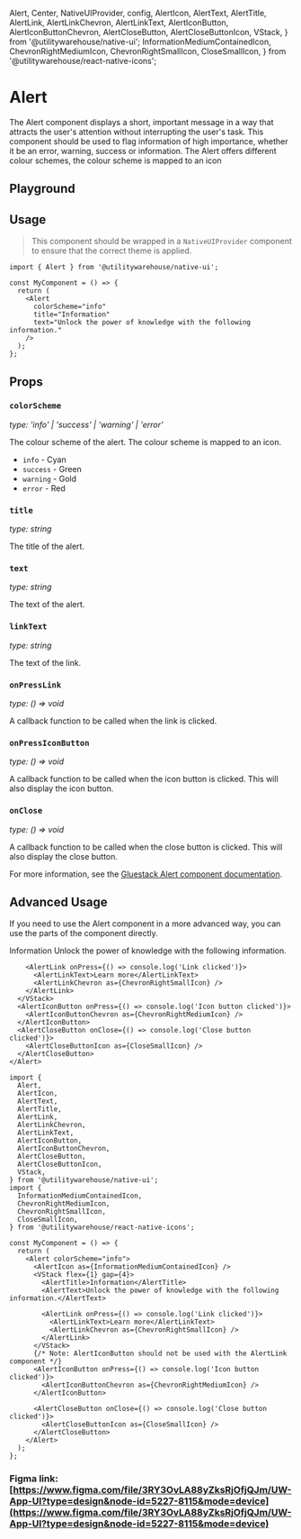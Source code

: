   Alert,
  Center,
  NativeUIProvider,
  config,
  AlertIcon,
  AlertText,
  AlertTitle,
  AlertLink,
  AlertLinkChevron,
  AlertLinkText,
  AlertIconButton,
  AlertIconButtonChevron,
  AlertCloseButton,
  AlertCloseButtonIcon,
  VStack,
} from '@utilitywarehouse/native-ui';
  InformationMediumContainedIcon,
  ChevronRightMediumIcon,
  ChevronRightSmallIcon,
  CloseSmallIcon,
} from '@utilitywarehouse/react-native-icons';

<Meta of={AlertStories} />

# Alert

The Alert component displays a short, important message in a way that attracts the user's attention without interrupting the user's task.
This component should be used to flag information of high importance, whether it be an error, warning, success or information.
The Alert offers different colour schemes, the colour scheme is mapped to an icon

## Playground

<Primary />

<Controls />

## Usage

> This component should be wrapped in a `NativeUIProvider` component to ensure that the correct theme is applied.

<Canvas>
  <NativeUIProvider config={config}>
    <Alert
      colorScheme="info"
      title="Information"
      text="Unlock the power of knowledge with the following information."
    />
  </NativeUIProvider>
</Canvas>

```tsx
import { Alert } from '@utilitywarehouse/native-ui';

const MyComponent = () => {
  return (
    <Alert
      colorScheme="info"
      title="Information"
      text="Unlock the power of knowledge with the following information."
    />
  );
};
```

## Props

### `colorScheme`

_type: 'info' | 'success' | 'warning' | 'error'_

The colour scheme of the alert. The colour scheme is mapped to an icon.

- `info` - Cyan
- `success` - Green
- `warning` - Gold
- `error` - Red

### `title`

_type: string_

The title of the alert.

### `text`

_type: string_

The text of the alert.

### `linkText`

_type: string_

The text of the link.

### `onPressLink`

_type: () => void_

A callback function to be called when the link is clicked.

### `onPressIconButton`

_type: () => void_

A callback function to be called when the icon button is clicked. This will also display the icon button.

### `onClose`

_type: () => void_

A callback function to be called when the close button is clicked. This will also display the close button.

For more information, see the [Gluestack Alert component documentation](https://gluestack.io/ui/docs/components/feedback/alert).

## Advanced Usage

If you need to use the Alert component in a more advanced way, you can use the parts of the component directly.

<Canvas>
  <NativeUIProvider config={config}>
    <Alert colorScheme="info">
      <AlertIcon as={InformationMediumContainedIcon} />
      <VStack flex={1} gap={4}>
        <AlertTitle>Information</AlertTitle>
        <AlertText>Unlock the power of knowledge with the following information.</AlertText>

        <AlertLink onPress={() => console.log('Link clicked')}>
          <AlertLinkText>Learn more</AlertLinkText>
          <AlertLinkChevron as={ChevronRightSmallIcon} />
        </AlertLink>
      </VStack>
      <AlertIconButton onPress={() => console.log('Icon button clicked')}>
        <AlertIconButtonChevron as={ChevronRightMediumIcon} />
      </AlertIconButton>
      <AlertCloseButton onClose={() => console.log('Close button clicked')}>
        <AlertCloseButtonIcon as={CloseSmallIcon} />
      </AlertCloseButton>
    </Alert>

  </NativeUIProvider>
</Canvas>

```tsx
import {
  Alert,
  AlertIcon,
  AlertText,
  AlertTitle,
  AlertLink,
  AlertLinkChevron,
  AlertLinkText,
  AlertIconButton,
  AlertIconButtonChevron,
  AlertCloseButton,
  AlertCloseButtonIcon,
  VStack,
} from '@utilitywarehouse/native-ui';
import {
  InformationMediumContainedIcon,
  ChevronRightMediumIcon,
  ChevronRightSmallIcon,
  CloseSmallIcon,
} from '@utilitywarehouse/react-native-icons';

const MyComponent = () => {
  return (
    <Alert colorScheme="info">
      <AlertIcon as={InformationMediumContainedIcon} />
      <VStack flex={1} gap={4}>
        <AlertTitle>Information</AlertTitle>
        <AlertText>Unlock the power of knowledge with the following information.</AlertText>

        <AlertLink onPress={() => console.log('Link clicked')}>
          <AlertLinkText>Learn more</AlertLinkText>
          <AlertLinkChevron as={ChevronRightSmallIcon} />
        </AlertLink>
      </VStack>
      {/* Note: AlertIconButton should not be used with the AlertLink component */}
      <AlertIconButton onPress={() => console.log('Icon button clicked')}>
        <AlertIconButtonChevron as={ChevronRightMediumIcon} />
      </AlertIconButton>

      <AlertCloseButton onClose={() => console.log('Close button clicked')}>
        <AlertCloseButtonIcon as={CloseSmallIcon} />
      </AlertCloseButton>
    </Alert>
  );
};
```

### Figma link: [https://www.figma.com/file/3RY3OvLA88yZksRjOfjQJm/UW-App-UI?type=design&node-id=5227-8115&mode=device](https://www.figma.com/file/3RY3OvLA88yZksRjOfjQJm/UW-App-UI?type=design&node-id=5227-8115&mode=device)
